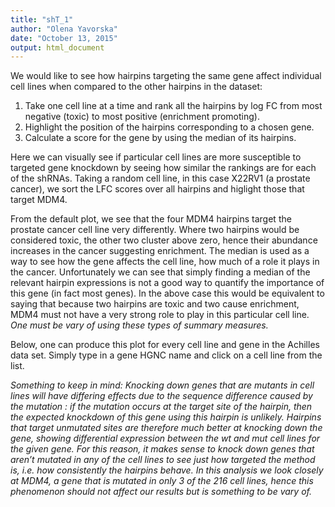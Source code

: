 ```yaml
---
title: "shT_1"
author: "Olena Yavorska"
date: "October 13, 2015"
output: html_document
---
```


We would like to see how hairpins targeting the same gene affect individual cell lines when compared to the other hairpins in the dataset:

1. Take one cell line at a time and rank all the hairpins by log FC from most negative (toxic) to most positive (enrichment promoting). 
2. Highlight the position of the hairpins corresponding to a chosen gene. 
3. Calculate a score for the gene by using the median of its hairpins.

Here we can visually see if particular cell lines are more susceptible to targeted gene knockdown by seeing how similar the rankings are for each of the shRNAs. Taking a random cell line, in this case X22RV1 (a prostate cancer), we sort the LFC scores over all hairpins and higlight those that target MDM4.

From the default plot, we see that the four MDM4 hairpins target the prostate cancer cell line very differently. Where two hairpins would be considered toxic, the other two cluster above zero, hence their abundance increases in the cancer suggesting enrichment. The median is used as a way to see how the gene affects the cell line, how much of a role it plays in the cancer. Unfortunately we can see that simply finding a median of the relevant hairpin expressions is not a good way to quantify the importance of this gene (in fact most genes). In the above case this would be equivalent to saying that because two hairpins are toxic and two cause enrichment, MDM4 must not have a very strong role to play in this particular cell line. *One must be vary of using these types of summary measures.*

Below, one can produce this plot for every cell line and gene in the Achilles data set. 
Simply type in a gene HGNC name and click on a cell line from the list.

*Something to keep in mind:*
*Knocking down genes that are mutants in cell lines will have differing effects due to the sequence difference caused by the mutation : if the mutation occurs at the target site of the hairpin, then the expected knockdown of this gene using this hairpin is unlikely. Hairpins that target unmutated sites are therefore much better at knocking down the gene, showing differential expression between the wt and mut cell lines for the given gene. For this reason, it makes sense to knock down genes that aren't mutated in any of the cell lines to see just how targeted the method is, i.e. how consistently the hairpins behave. In this analysis we look closely at MDM4, a gene that is mutated in only 3 of the 216 cell lines, hence this phenomenon should not affect our results but is something to be vary of.*